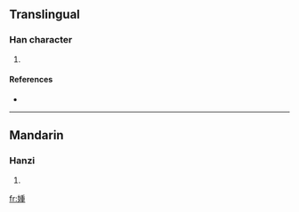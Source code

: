 ==Translingual==

===Han character===
{{Han char|rn=38|rad=女|as=09|sn=12|four=|canj=女竹十土 (VHJG)}}

# {{defn|Han|sort=女09}}

====References====
* {{Han ref|kx=0266.360|dkj=06497|hdz=21066.120|uh=5A91|ud=23185}}

----

==Mandarin==

===Hanzi===
{{cmn-hanzi|pin=[[zhòng]] ([[zhong4]])|wg=chung<sup>4</sup>}}

# {{defn|Mandarin|sort=女09}}

[[fr:媑]]